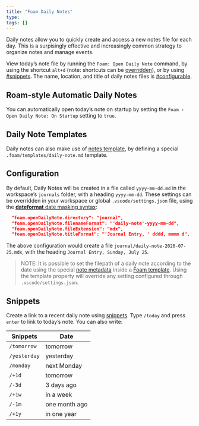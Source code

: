 ```yaml
---
title: "Foam Daily Notes"
type:
tags: []
---
```


Daily notes allow you to quickly create and access a new notes file for each day.
This is a surpisingly effective and increasingly common strategy to organize
notes and manage events.

View today's note file by running the `Foam: Open Daily Note` command, by using
the shortcut `alt+d` (note: shortcuts can be [overridden](https://code.visualstudio.com/docs/getstarted/keybindings)),
or by using [#snippets](#Snippets). The name, location, and title of daily notes files is [#configurable](#Configuration).

## Roam-style Automatic Daily Notes

You can automatically open today's note on startup by setting the 
`Foam › Open Daily Note: On Startup` setting to `true`.

## Daily Note Templates

Daily notes can also make use of [notes template](foam-tempaltes), by defining
a special `.foam/templates/daily-note.md` template.

## Configuration

By default, Daily Notes will be created in a file called `yyyy-mm-dd.md` in the
workspace's `journals` folder, with a heading `yyyy-mm-dd`. These settings can
be overridden in your workspace or global `.vscode/settings.json` file, using
the [**dateformat** date masking syntax](https://github.com/felixge/node-dateformat#mask-options):

```json
  "foam.openDailyNote.directory": "journal",
  "foam.openDailyNote.filenameFormat": "'daily-note'-yyyy-mm-dd",
  "foam.openDailyNote.fileExtension": "mdx",
  "foam.openDailyNote.titleFormat": "'Journal Entry, ' dddd, mmmm d",
```

The above configuration would create a file `journal/daily-note-2020-07-25.mdx`,
with the heading `Journal Entry, Sunday, July 25`.

> NOTE: It is possible to set the filepath of a daily note according to the date
using the special [note metadata](foam-yaml.qmd) inside a [Foam template](foam-tempaltes.qmd).
Using the template property will override any setting configured through `.vscode/settings.json`.

## Snippets

Create a link to a recent daily note using [snippets](vscode-snippet.qmd). Type
`/today` and press `enter` to link to today's note. You can also write:

| Snippets      | Date          |
| ------------ | ------------- |
| `/tomorrow`  | tomorrow      |
| `/yesterday` | yesterday     |
| `/monday`    | next Monday   |
| `/+1d`       | tomorrow      |
| `/-3d`       | 3 days ago    |
| `/+1w`       | in a week     |
| `/-1m`       | one month ago |
| `/+1y`       | in one year   |
